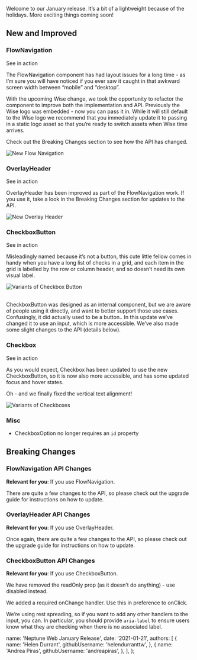 

Welcome to our January release. It’s a bit of a lightweight because of the holidays. More exciting things coming soon!

## New and Improved

### FlowNavigation

<DocLink href="/components/navigation/FlowNavigation">See in action</DocLink>

The FlowNavigation component has had layout issues for a long time - as I’m sure you will have noticed if you ever saw it caught in that awkward screen width between “mobile” and “desktop”.

With the upcoming Wise change, we took the opportunity to refactor the component to improve both the implementation and API. Previously the Wise logo was embedded - now you can pass it in. While it will still default to the Wise logo we recommend that you immediately update it to passing in a static logo asset so that you’re ready to switch assets when Wise time arrives.

Check out the Breaking Changes section to see how the API has changed.

<Image src={flowNavigation} alt="New Flow Navigation" loading="lazy" stretch={false} />

### OverlayHeader

<DocLink href="/components/overlays/OverlayHeader">See in action</DocLink>

OverlayHeader has been improved as part of the FlowNavigation work. If you use it, take a look in the Breaking Changes section for updates to the API.

<Image src={overlayHeader} alt="New Overlay Header" loading="lazy" stretch={false} />

### CheckboxButton

<DocLink href="/components/inputs/CheckboxButton">See in action</DocLink>

Misleadingly named because it’s not a button, this cute little fellow comes in handy when you have a long list of checks in a grid, and each item in the grid is labelled by the row or column header, and so doesn’t need its own visual label.

<Image src={checkboxButton} alt="Variants of Checkbox Button" loading="lazy" stretch={false} />
<br />
<br />

CheckboxButton was designed as an internal component, but we are aware of people using it directly, and want to better support those use cases. Confusingly, it did actually used to be a button.. In this update we’ve changed it to use an input, which is more accessible. We’ve also made some slight changes to the API (details below).

### Checkbox

<DocLink href="/components/inputs/Checkbox">See in action</DocLink>

As you would expect, Checkbox has been updated to use the new CheckboxButton, so it is now also more accessible, and has some updated focus and hover states.

Oh - and we finally fixed the vertical text alignment!

<Image src={checkbox} alt="Variants of Checkboxes" loading="lazy" stretch={false} />

### Misc

- CheckboxOption no longer requires an `id` property

## Breaking Changes

### FlowNavigation API Changes

**Relevant for you**: If you use FlowNavigation.

There are quite a few changes to the API, so please check out the <DocLink href="/blog/2020-12-15-flownavigation-upgrade-guide">upgrade guide</DocLink> for instructions on how to update.

### OverlayHeader API Changes

**Relevant for you**: If you use OverlayHeader.

Once again, there are quite a few changes to the API, so please check out the <DocLink href="/blog/2021-01-22-overlayheader-upgrade-guide">upgrade guide</DocLink> for instructions on how to update.

### CheckboxButton API Changes

**Relevant for you**: If you use CheckboxButton.

We have removed the readOnly prop (as it doesn’t do anything) - use disabled instead.

We added a required onChange handler. Use this in preference to onClick.

We’re using rest spreading, so if you want to add any other handlers to the input, you can. In particular, you should provide `aria-label` to ensure users know what they are checking when there is no associated label.

  name: 'Neptune Web January Release',
  date: '2021-01-21',
  authors: [
    {
      name: 'Helen Durrant',
      githubUsername: 'helendurranttw',
    },
    {
      name: 'Andrea Piras',
      githubUsername: 'andreapiras',
    },
  ],
};
